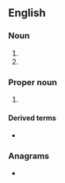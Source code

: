 ==English==

===Noun===
{{en-noun}}

# {{initialism of|business system analyst|lang=en}}
# {{initialism of|[[bovine]] [[serum]] [[albumin]]|lang=en}}

===Proper noun===
{{en-proper noun}}

# {{lb|en|Scouting}} {{initialism of|{{w|Boy Scouts of America}}|lang=en}}

====Derived terms====
* {{l|en|BSAer}}

===Anagrams===
* {{anagrams|en|a=abs|ABS|ABs|Abs|B. A. S.|B.A.S.|B.A.s|BAS|BAs|SAB|SBA|Sab.|abs|abs-|abs.|bas|sab}}